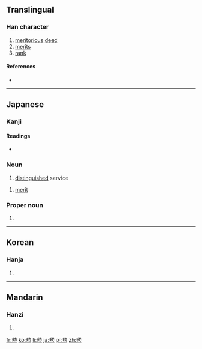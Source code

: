 {{also|勛|勳}}
==Translingual==

===Han character===
{{Han char|rn=19|rad=力|as=13|sn=15|four=|canj=竹尸火 (HSF)|ids=⿱[[動]][[灬]]}}

# [[meritorious]] [[deed]]
# [[merit]]s
# [[rank]]

====References====
* {{Han ref|kx=0149.351|dkj=02463|dj=0337.190|hdz=10381.110|uh=52F2|ud=21234}}

----

==Japanese==

===Kanji===
{{ja-kanji|grade=c|rs=力13}}

====Readings====
* {{ja-readings|on=[[くん]] (kun)|kun=[[いさお]] (isao)}}

===Noun===
{{ja-noun|いさお}} 

# [[distinguished]] service

{{ja-noun|くん}} 

# [[merit]]

===Proper noun===
{{ja-pos|いさお|proper}}

# {{given name|male|lang=ja|sort=いさお}}
----

==Korean==

===Hanja===
{{ko-hanja|hangeul=훈|rv=hun|mr=hun}}

# {{defn|lang=ko|sort=力13}}

----

==Mandarin==

===Hanzi===
{{cmn-hanzi|pin=[[xūn]] ([[xun1]])|wg=hsün<sup>1</sup>}}

# {{defn|lang=cmn|sort=力13}}

[[fr:勲]]
[[ko:勲]]
[[li:勲]]
[[ja:勲]]
[[pl:勲]]
[[zh:勲]]